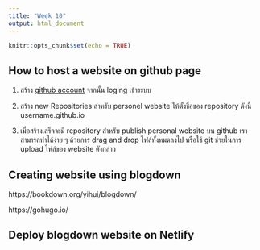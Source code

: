 ```yaml
---
title: "Week 10"
output: html_document
---
```


```r
knitr::opts_chunk$set(echo = TRUE)
```


## How to host a website on github page

1. สร้าง [github account](https://github.com/) จากนั้น loging เข้าระบบ

2. สร้าง new Repositories สำหรับ personel website ให้ตั้งชื่อของ repository ดังนี้ username.github.io 

3. เมื่อสร้างเสร็จจะมี repository สำหรับ publish personal website บน github  เราสามารถทำได้ง่าย ๆ ด้วยการ drag and drop ไฟล์ทั้งหมดลงไป หรือใช้ git ช่วยในการ upload ไฟล์ของ website ดังกล่าว


## Creating website using blogdown


https://bookdown.org/yihui/blogdown/

https://gohugo.io/ 


## Deploy blogdown website on Netlify